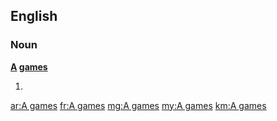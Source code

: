 ==English==

===Noun===
'''[[A]] [[game]]s'''

# {{plural of|A game}}

[[ar:A games]]
[[fr:A games]]
[[mg:A games]]
[[my:A games]]
[[km:A games]]